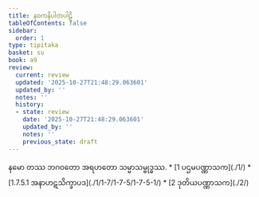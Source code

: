```yaml
---
title: နဝကနိပါတပါဠိ
tableOfContents: false
sidebar:
  order: 1
type: tipitaka
basket: su
book: a9
review:
  current: review
  updated: '2025-10-27T21:48:29.063601'
  updated_by: ''
  notes: ''
  history:
  - state: review
    date: '2025-10-27T21:48:29.063601'
    updated_by: ''
    notes: ''
    previous_state: draft
---
```


<ReviewStatus review={frontmatter.review} showDetails={true} />

<HypothesisAnnotation frontmatter={frontmatter} />

<Paragraph number="1" type="center" book="a9">
နမော တဿ ဘဂဝတော အရဟတော သမ္မာသမ္ဗုဒ္ဓဿ.

</Paragraph>

<TableOfContents book="a9">
* [1 ပဌမပဏ္ဏာသက](./1/)
* [1.7.5.1 အနာဟဋသိက္ခာပဒ](./1/1-7/1-7-5/1-7-5-1/)
* [2 ဒုတိယပဏ္ဏာသက](./2/)
</TableOfContents>